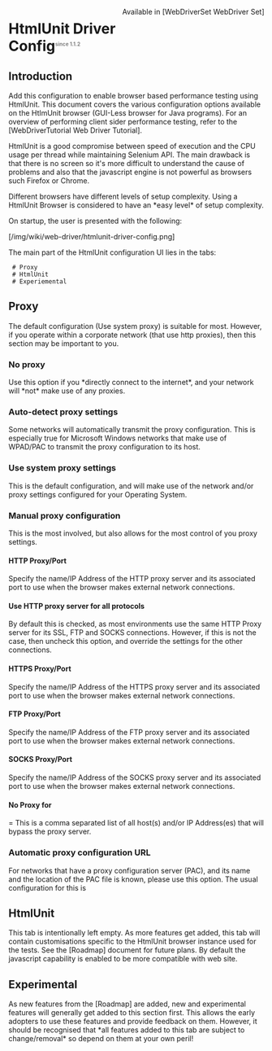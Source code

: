 <div style="float: right" class="plugins_set webdriver_set">Available in [WebDriverSet WebDriver Set]</div>
= HtmlUnit Driver Config<sup><font color=gray size="1">since 1.1.2</font></sup>=

== Introduction ==
Add this configuration to enable browser based performance testing using HtmlUnit.  This document covers the various configuration options available on the HtlmUnit browser (GUI-Less browser for Java programs).  For an overview of performing client sider performance testing, refer to the [WebDriverTutorial Web Driver Tutorial].  

HtmlUnit is a good compromise between speed of execution and the CPU usage per thread while maintaining Selenium API.
The main drawback is that there is no screen so it's more difficult to understand the cause of problems and also that the javascript engine is not powerful as browsers such Firefox or Chrome.

Different browsers have different levels of setup complexity.  Using a HtmlUnit Browser is considered to have an *easy level* of setup complexity.


On startup, the user is presented with the following:

[/img/wiki/web-driver/htmlunit-driver-config.png]

The main part of the HtmlUnit configuration UI lies in the tabs:
  # Proxy
  # HtmlUnit
  # Experiemental

== Proxy ==
The default configuration (Use system proxy) is suitable for most.  However, if you operate within a corporate network (that use http proxies), then this section may be important to you.

=== No proxy ===
Use this option if you *directly connect to the internet*, and your network will *not* make use of any proxies.  

=== Auto-detect proxy settings ===
Some networks will automatically transmit the proxy configuration.  This is especially true for Microsoft Windows networks that make use of WPAD/PAC to transmit the proxy configuration to its host.

=== Use system proxy settings ===
This is the default configuration, and will make use of the network and/or proxy settings configured for your Operating System.

=== Manual proxy configuration ===
This is the most involved, but also allows for the most control of you proxy settings.  

==== HTTP Proxy/Port ====
Specify the name/IP Address of the HTTP proxy server and its associated port to use when the browser makes external network connections.

==== Use HTTP proxy server for all protocols ====
By default this is checked, as most environments use the same HTTP Proxy server for its SSL, FTP and SOCKS connections.  However, if this is not the case, then uncheck this option, and override the settings for the other connections.

==== HTTPS Proxy/Port ====
Specify the name/IP Address of the HTTPS proxy server and its associated port to use when the browser makes external network connections.

==== FTP Proxy/Port ====
Specify the name/IP Address of the FTP proxy server and its associated port to use when the browser makes external network connections.

==== SOCKS Proxy/Port ====
Specify the name/IP Address of the SOCKS proxy server and its associated port to use when the browser makes external network connections.

==== No Proxy for =====
This is a comma separated list of all host(s) and/or IP Address(es) that will bypass the proxy server.

=== Automatic proxy configuration URL ===
For networks that have a proxy configuration server (PAC), and its name and the location of the PAC file is known, please use this option.  The usual configuration for this is {{{http://proxy-server/proxy.pac}}}

== HtmlUnit ==
This tab is intentionally left empty.  As more features get added, this tab will contain customisations specific to the HtmlUnit browser instance used for the tests.  See the [Roadmap] document for future plans. 
By default the javascript capability is enabled to be more compatible with web site.

== Experimental ==
As new features from the [Roadmap] are added, new and experimental features will generally get added to this section first.  This allows the early adopters to use these features and provide feedback on them.  However, it should be recognised that *all features added to this tab are subject to change/removal* so depend on them at your own peril!
